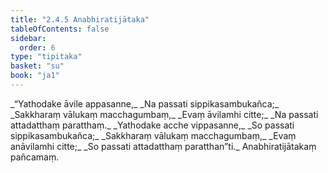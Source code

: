 ```yaml
---
title: "2.4.5 Anabhiratijātaka"
tableOfContents: false
sidebar:
  order: 6
type: "tipitaka"
basket: "su"
book: "ja1"
---
```



<DynamicBreadcrumb />

<Division number="69" book="ja1">

<Paragraph number="450" type="verses" book="ja1">
_“Yathodake āvile appasanne,_  
_Na passati sippikasambukañca;_  
_Sakkharaṃ vālukaṃ macchagumbaṃ,_  
_Evaṃ āvilamhi citte;_  
_Na passati attadatthaṃ paratthaṃ._  

</Paragraph>

</Division>
<Division number="70" book="ja1">

<Paragraph number="451" type="verses" book="ja1">
_Yathodake acche vippasanne,_  
_So passati sippikasambukañca;_  
_Sakkharaṃ vālukaṃ macchagumbaṃ,_  
_Evaṃ anāvilamhi citte;_  
_So passati attadatthaṃ paratthan”ti._  


</Paragraph>
</Division>

<Paragraph number="452" type="center" book="ja1">
Anabhiratijātakaṃ pañcamaṃ.
</Paragraph>